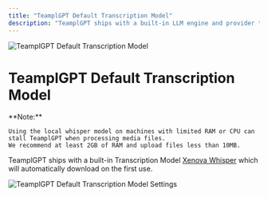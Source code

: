 ```yaml
---
title: "TeamplGPT Default Transcription Model"
description: "TeamplGPT ships with a built-in LLM engine and provider that enables you to download popular and highly-rated LLMs like LLama-3, Phi-3 and more that can run locally on your CPU and GPU."
---
```



<Image
  src="/images/anythingllm-setup/transcription-model-configuration/local/built-in/header-image.png"
  height={1080}
  width={1920}
  quality={100}
  alt="TeamplGPT Default Transcription Model"
/>

# TeamplGPT Default Transcription Model

<Callout type="info" emoji="️💡">
  **Note:**

    Using the local whisper model on machines with limited RAM or CPU can stall TeamplGPT when processing media files.
    We recommend at least 2GB of RAM and upload files less than 10MB.

</Callout>

TeamplGPT ships with a built-in Transcription Model [Xenova Whisper](https://huggingface.co/Xenova/whisper-small) which will automatically download on the first use.

<Image
  src="/images/anythingllm-setup/transcription-model-configuration/local/built-in/default-transcription.png"
  height={1080}
  width={1920}
  quality={100}
  alt="TeamplGPT Default Transcription Model Settings"
/>
